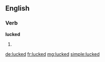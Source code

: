 ==English==
===Verb===
'''lucked'''
# {{past of|[[luck]]}}

[[de:lucked]]
[[fr:lucked]]
[[mg:lucked]]
[[simple:lucked]]